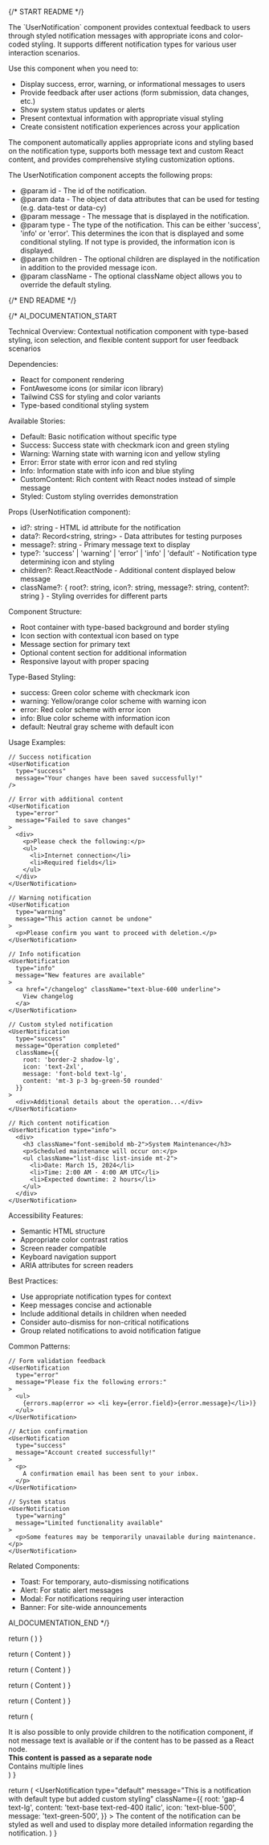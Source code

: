 
{/* START README */}
<div className="prose prose-sm max-w-none">
The `UserNotification` component provides contextual feedback to users through styled notification messages with appropriate icons and color-coded styling. It supports different notification types for various user interaction scenarios.

Use this component when you need to:

- Display success, error, warning, or informational messages to users
- Provide feedback after user actions (form submission, data changes, etc.)
- Show system status updates or alerts
- Present contextual information with appropriate visual styling
- Create consistent notification experiences across your application

The component automatically applies appropriate icons and styling based on the notification type, supports both message text and custom React content, and provides comprehensive styling customization options.

The UserNotification component accepts the following props:

- @param id - The id of the notification.
- @param data - The object of data attributes that can be used for testing (e.g. data-test or data-cy)
- @param message - The message that is displayed in the notification.
- @param type - The type of the notification. This can be either 'success', 'info' or 'error'. This determines the icon that is displayed and some conditional styling. If not type is provided, the information icon is displayed.
- @param children - The optional children are displayed in the notification in addition to the provided message icon.
- @param className - The optional className object allows you to override the default styling.
</div>
{/* END README */}

{/*
AI_DOCUMENTATION_START

Technical Overview: Contextual notification component with type-based styling, icon selection, and flexible content support for user feedback scenarios

Dependencies:

- React for component rendering
- FontAwesome icons (or similar icon library)
- Tailwind CSS for styling and color variants
- Type-based conditional styling system

Available Stories:

- Default: Basic notification without specific type
- Success: Success state with checkmark icon and green styling
- Warning: Warning state with warning icon and yellow styling
- Error: Error state with error icon and red styling
- Info: Information state with info icon and blue styling
- CustomContent: Rich content with React nodes instead of simple message
- Styled: Custom styling overrides demonstration

Props (UserNotification component):

- id?: string - HTML id attribute for the notification
- data?: Record<string, string> - Data attributes for testing purposes
- message?: string - Primary message text to display
- type?: 'success' | 'warning' | 'error' | 'info' | 'default' - Notification type determining icon and styling
- children?: React.ReactNode - Additional content displayed below message
- className?: {
  root?: string,
  icon?: string,
  message?: string,
  content?: string
  } - Styling overrides for different parts

Component Structure:

- Root container with type-based background and border styling
- Icon section with contextual icon based on type
- Message section for primary text
- Optional content section for additional information
- Responsive layout with proper spacing

Type-Based Styling:

- success: Green color scheme with checkmark icon
- warning: Yellow/orange color scheme with warning icon
- error: Red color scheme with error icon
- info: Blue color scheme with information icon
- default: Neutral gray scheme with default icon

Usage Examples:

```tsx
// Success notification
<UserNotification
  type="success"
  message="Your changes have been saved successfully!"
/>

// Error with additional content
<UserNotification
  type="error"
  message="Failed to save changes"
>
  <div>
    <p>Please check the following:</p>
    <ul>
      <li>Internet connection</li>
      <li>Required fields</li>
    </ul>
  </div>
</UserNotification>

// Warning notification
<UserNotification
  type="warning"
  message="This action cannot be undone"
>
  <p>Please confirm you want to proceed with deletion.</p>
</UserNotification>

// Info notification
<UserNotification
  type="info"
  message="New features are available"
>
  <a href="/changelog" className="text-blue-600 underline">
    View changelog
  </a>
</UserNotification>

// Custom styled notification
<UserNotification
  type="success"
  message="Operation completed"
  className={{
    root: 'border-2 shadow-lg',
    icon: 'text-2xl',
    message: 'font-bold text-lg',
    content: 'mt-3 p-3 bg-green-50 rounded'
  }}
>
  <div>Additional details about the operation...</div>
</UserNotification>

// Rich content notification
<UserNotification type="info">
  <div>
    <h3 className="font-semibold mb-2">System Maintenance</h3>
    <p>Scheduled maintenance will occur on:</p>
    <ul className="list-disc list-inside mt-2">
      <li>Date: March 15, 2024</li>
      <li>Time: 2:00 AM - 4:00 AM UTC</li>
      <li>Expected downtime: 2 hours</li>
    </ul>
  </div>
</UserNotification>
```

Accessibility Features:

- Semantic HTML structure
- Appropriate color contrast ratios
- Screen reader compatible
- Keyboard navigation support
- ARIA attributes for screen readers

Best Practices:

- Use appropriate notification types for context
- Keep messages concise and actionable
- Include additional details in children when needed
- Consider auto-dismiss for non-critical notifications
- Group related notifications to avoid notification fatigue

Common Patterns:

```tsx
// Form validation feedback
<UserNotification
  type="error"
  message="Please fix the following errors:"
>
  <ul>
    {errors.map(error => <li key={error.field}>{error.message}</li>)}
  </ul>
</UserNotification>

// Action confirmation
<UserNotification
  type="success"
  message="Account created successfully!"
>
  <p>
    A confirmation email has been sent to your inbox.
  </p>
</UserNotification>

// System status
<UserNotification
  type="warning"
  message="Limited functionality available"
>
  <p>Some features may be temporarily unavailable during maintenance.</p>
</UserNotification>
```

Related Components:

- Toast: For temporary, auto-dismissing notifications
- Alert: For static alert messages
- Modal: For notifications requiring user interaction
- Banner: For site-wide announcements

AI_DOCUMENTATION_END
*/}

  return (
    <UserNotification message="This is the default notif style when the provided type is not 'success', 'error', or 'info'" />
  )
}

  return (
    <UserNotification
      type="success"
      message="You have been registered successfully"
    >
      Content
    </UserNotification>
  )
}

  return (
    <UserNotification
      type="warning"
      message="You are about to create a new account with a different email address."
    >
      Content
    </UserNotification>
  )
}

  return (
    <UserNotification
      type="error"
      message="An error occurred during registration"
    >
      Content
    </UserNotification>
  )
}

  return (
    <UserNotification
      type="info"
      message="There are five more places available"
    >
      Content
    </UserNotification>
  )
}

  return (
    <div>
      <div>
        It is also possible to only provide children to the notification
        component, if not message text is available or if the content has to be
        passed as a React node.
      </div>
      <UserNotification type="info">
        <div>
          <strong>This content is passed as a separate node</strong>
          <div>Contains multiple lines</div>
        </div>
      </UserNotification>
    </div>
  )
}

  return (
    <UserNotification
      type="default"
      message="This is a notification with default type but added custom styling"
      className={{
        root: 'gap-4 text-lg',
        content: 'text-base text-red-400 italic',
        icon: 'text-blue-500',
        message: 'text-green-500',
      }}
    >
      The content of the notification can be styled as well and used to display
      more detailed information regarding the notification.
    </UserNotification>
  )
}
